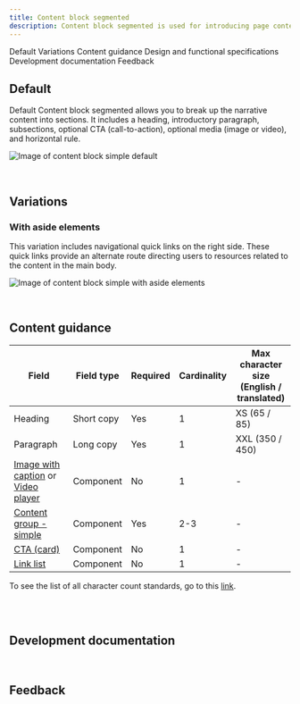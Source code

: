 ```yaml
---
title: Content block segmented
description: Content block segmented is used for introducing page content, similar to Content block – simple but it has added ability to include subsections.
---
```



<ComponentDescription name="Content block segmented" type="layout" />

<AnchorLinks>

<AnchorLink>Default</AnchorLink>
<AnchorLink>Variations</AnchorLink>
<AnchorLink>Content guidance</AnchorLink>
<AnchorLink>Design and functional specifications</AnchorLink>
<AnchorLink>Development documentation</AnchorLink>
<AnchorLink>Feedback</AnchorLink>

</AnchorLinks>

## Default

Default Content block segmented allows you to break up the narrative content into sections. It includes a heading, introductory paragraph, subsections, optional CTA (call-to-action), optional media (image or video), and horizontal rule.

![Image of content block simple default](../../images/pattern/content-block-segmented/content-block-segmented.jpg)

<br />

## Variations

### With aside elements

This variation includes navigational quick links on the right side. These quick links provide an alternate route directing users to resources related to the content in the main body.

![Image of content block simple with aside elements](../../images/pattern/content-block-segmented/content-block-segmented-with-aside-elements.jpg)

<br />

## Content guidance

| Field | Field type | Required   | Cardinality | Max character size <br/>(English / translated) |
| --------  | ---------- | ---------- | ---------- | ---------- |
| Heading | Short copy | Yes | 1 | XS (65 / 85)|
| Paragraph | Long copy | Yes | 1 | XXL (350 / 450)|
| [Image with caption](https://www.ibm.com/standards/web/carbon-for-ibm-dotcom/components/image-with-caption) or [Video player](https://www.ibm.com/standards/web/carbon-for-ibm-dotcom/components/video-player) | Component | No | 1 | - |
| [Content group - simple](https://www.ibm.com/standards/web/carbon-for-ibm-dotcom/components/content-group-simple) | Component | Yes | 2-3 | - |
| [CTA (card)](https://www.ibm.com/standards/web/carbon-for-ibm-dotcom/components/cta/#card) | Component | No | 1 | - |
| [Link list](https://www.ibm.com/standards/web/carbon-for-ibm-dotcom/components/link-list) | Component | No | 1 | - |

To see the list of all character count standards, go to this <a href="https://github.com/carbon-design-system/carbon-for-ibm-dotcom-website/wiki/Character-count-standards" target="_blank" rel="noreferrer">link</a>.

<br />

<SpecLinks name="Content block segmented" design="https://ibm.box.com/s/pkascpokk7ae4t3ixis98hmw4e5y1v56" />

<br />

## Development documentation

<ComponentStatus name="Content block segmented" type="layout" />

<br />

## Feedback

<ComponentFeedback />
